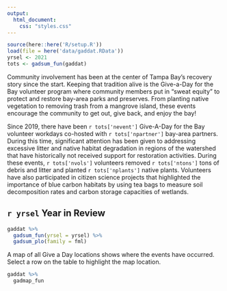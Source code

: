 ```yaml
---
output:
  html_document:
    css: "styles.css"
---
```


```r
source(here::here('R/setup.R'))
load(file = here('data/gaddat.RData'))
yrsel <- 2021
tots <- gadsum_fun(gaddat)
```

Community involvement has been at the center of Tampa Bay's recovery story since the start. Keeping that tradition alive is the Give-a-Day for the Bay volunteer program where community members put in "sweat equity" to protect and restore bay-area parks and preserves. From planting native vegetation to removing trash from a mangrove island, these events encourage the community to get out, give back, and enjoy the bay!

Since 2019, there have been `r tots['nevent']` Give-A-Day for the Bay volunteer workdays co-hosted with `r tots['npartner']` bay-area partners. During this time, significant attention has been given to addressing excessive litter and native habitat degradation in regions of the watershed that have historically not received support for restoration activities. During these events, `r tots['nvols']` volunteers removed `r tots['ntons']` tons of debris and litter and planted `r tots['nplants']` native plants. Volunteers have also participated in citizen science projects that highlighted the importance of blue carbon habitats by using tea bags to measure soil decomposition rates and carbon storage capacities of wetlands.

## `r yrsel` Year in Review 

```r
gaddat %>% 
  gadsum_fun(yrsel = yrsel) %>% 
  gadsum_plo(family = fml)
```

A map of all Give a Day locations shows where the events have occurred.  Select a row on the table to highlight the map location.

```r
gaddat %>% 
  gadmap_fun
```

